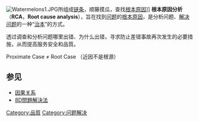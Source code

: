 {{expert|time=2016-02-24T07:55:35+00:00}}
[[File:Watermelons1.JPG|right]]所组成[[因果链|链条]]，顺藤摸瓜，查找[[根本原因|根本原因]]]]
'''根本原因分析'''（'''RCA'''，'''Root cause analysis'''），旨在找到[[问题|问题]]的[[根本原因|根本原因]]，是分析问题、[[解决问题|解决问题]]的一种“[[治本|治本]]”的方式。

透过调查和分析问题哪里出错、为什么出错，寻求防止差错事故再次发生的必要措施，从而提高服务安全和品質。

Proximate Case ≠ Root Case
（近因不是根源）

==参见==
*[[因果关系|因果关系]]
*[[8D問題解決法|8D問題解決法]]

{{Mgmt-stub}}

[[Category:品質|Category:品質]]
[[Category:问题解决|Category:问题解决]]